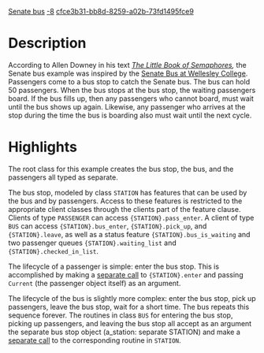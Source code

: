[[Property:title|Senate bus]]
[[Property:weight|-8]]
[[Property:uuid|cfce3b31-bb8d-8259-a02b-73fd1495fce9]]
{{UnderConstruction}}


{{Beta}}


=Description=

According to Allen Downey in his text ''[http://greenteapress.com/semaphores/ The Little Book of Semaphores],'' the Senate bus example was inspired by the [http://www.wellesley.edu/Transportation/senate.html Senate Bus at Wellesley College]. Passengers come to a bus stop to catch the Senate bus. The bus can hold 50 passengers. When the bus stops at the bus stop, the waiting passengers board. If the bus fills up, then any passengers who cannot board, must wait until the bus shows up again. Likewise, any passenger who arrives at the stop during the time the bus is boarding also must wait until the next cycle. 


=Highlights=

The root class for this example creates the bus stop, the bus, and the passengers all typed as separate. 

The bus stop, modeled by class <code>STATION</code> has features that can be used by the bus and by passengers. Access to these
features is restricted to the appropriate client classes through the clients part of the feature clause.  Clients of type <code>PASSENGER</code> can access <code>{STATION}.pass_enter</code>. A client of type <code>BUS</code> can access <code>{STATION}.bus_enter</code>, <code>{STATION}.pick_up</code>, and <code>{STATION}.leave</code>, as well as a status feature <code>{STATION}.bus_is_waiting</code> and two passenger queues <code>{STATION}.waiting_list</code> and <code>{STATION}.checked_in_list</code>.

The lifecycle of a passenger is simple: enter the bus stop. This is accomplished by making a [[Concurrent Eiffel with SCOOP#Separate types and separate calls|separate call]] to <code>{STATION}.enter</code> and passing <code>Current</code> (the passenger object itself) as an argument.

The lifecycle of the bus is slightly more complex: enter the bus stop, pick up passengers, leave the bus stop, wait for a short time. The bus repeats this sequence forever. The routines in class <code>BUS</code> for entering the bus stop, picking up passengers, and leaving the bus stop all accept as an argument the separate bus stop object (a_station: separate STATION) and make a [[Concurrent Eiffel with SCOOP#Separate types and separate calls|separate call]] to the corresponding routine in <code>STATION</code>.




